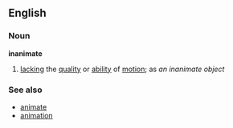 ==English==

===Noun===
'''inanimate'''
#[[lack]]ing the [[quality]] or [[ability]] of [[motion]]; as ''an inanimate object''

===See also===
*[[animate]]
*[[animation]]